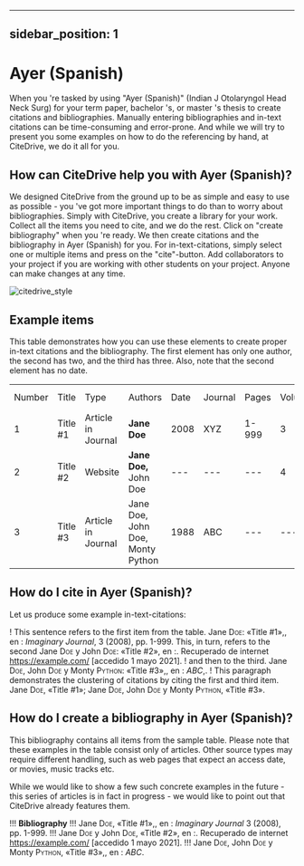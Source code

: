 
---
sidebar_position: 1
---

# Ayer (Spanish)

When you 're tasked by using "Ayer (Spanish)" (Indian J Otolaryngol Head Neck Surg) for your term paper, bachelor 's, or master 's thesis to create citations and bibliographies.
Manually entering bibliographies and in-text citations can be time-consuming and error-prone. And while we will try to present you some examples on how to do the referencing by hand, at CiteDrive, we do it all for you.

<!---
## About  Ayer (Spanish)

* Title: Ayer (Spanish)
* Short Title (Id): Indian J Otolaryngol Head Neck Surg)
* Authors: Ayer (Spanish)
* Download: Ayer (Spanish)
 --->

## How can CiteDrive help you with Ayer (Spanish)?

We designed CiteDrive from the ground up to be as simple and easy to use as possible - you 've got more important things to do than to worry about bibliographies. Simply with CiteDrive, you create a library for your work. Collect all the items you need to cite, and we do the rest. Click on "create bibliography" when you 're ready. We then create citations and the bibliography in Ayer (Spanish) for you. For in-text-citations, simply select one or multiple items and press on the "cite"-button. Add collaborators to your project if you are working with other students on your project. Anyone can make changes at any time.


![citedrive_style](images/ayer-spanish.svg "Choose Ayer (Spanish) in the CiteDrive App")


## Example items

This table demonstrates how you can use these elements to create proper in-text citations and the bibliography. The first element has only one author, the second has two, and the third has three. Also, note that the second element has no date.


<table>
  <tr>
   <td>Number
   </td>
   <td>Title
   </td>
   <td>Type
   </td>
   <td>Authors
   </td>
   <td>Date
   </td>
   <td>Journal
   </td>
   <td>Pages
   </td>
   <td>Volume
   </td>
   <td>Issue
   </td>
   <td>Access Date
   </td>
  </tr>
  <tr>
   <td>1
   </td>
   <td>Title #1
   </td>
   <td>Article in Journal
   </td>
   <td><strong>Jane Doe</strong>
   </td>
   <td>2008
   </td>
   <td>XYZ
   </td>
   <td>1-999
   </td>
   <td>3
   </td>
   <td>2
   </td>
   <td>--
   </td>
  </tr>
  <tr>
   <td>
2
   </td>
   <td>Title #2
   </td>
   <td>Website
   </td>
   <td><strong>Jane Doe, </strong>John Doe
   </td>
   <td>---
   </td>
   <td>---
   </td>
   <td>---
   </td>
   <td>4
   </td>
   <td>---
   </td>
   <td>2020-05-01
   </td>
  </tr>
  <tr>
   <td>3
   </td>
   <td>Title #3
   </td>
   <td>Article in Journal
   </td>
   <td>Jane Doe, John Doe, Monty Python
   </td>
   <td>1988
   </td>
   <td>ABC
   </td>
   <td>---
   </td>
   <td>---
   </td>
   <td>16
   </td>
   <td>---
   </td>
  </tr>
</table>



## How do I cite in  Ayer (Spanish)?

Let us produce some example in-text-citations:

! This sentence refers to the first item from the table. Jane <span style="font-variant:small-caps;">Doe</span>: «Title #1»,, en : <i>Imaginary Journal</i>, 3 (2008), pp. 1-999. This, in turn, refers to the second Jane <span style="font-variant:small-caps;">Doe</span> y John  <span style="font-variant:small-caps;">Doe</span>: «Title #2», en :. Recuperado de internet <https://example.com/> [accedido 1 mayo 2021].
! and then to the third.  Jane <span style="font-variant:small-caps;">Doe</span>, John <span style="font-variant:small-caps;">Doe</span> y Monty <span style="font-variant:small-caps;">Python</span>: «Title #3»,, en : <i>ABC</i>,.
! This paragraph demonstrates the clustering of citations by citing the first and third item. Jane <span style="font-variant:small-caps;">Doe</span>, «Title #1»; Jane <span style="font-variant:small-caps;">Doe</span>, John <span style="font-variant:small-caps;">Doe</span> y Monty <span style="font-variant:small-caps;">Python</span>, «Title #3».



## How do I create a bibliography in Ayer (Spanish)?

This bibliography contains all items from the sample table. Please note that these examples in the table consist only of articles. Other source types may require different handling, such as web pages that expect an access date, or movies, music tracks etc.

While we would like to show a few such concrete examples in the future - this series of articles is in fact in progress - we would like to point out that CiteDrive already features them.


!!! **Bibliography**
!!! Jane <span style="font-variant:small-caps;">Doe</span>, «Title #1»,, en : <i>Imaginary Journal</i> 3 (2008), pp. 1-999.
!!! Jane <span style="font-variant:small-caps;">Doe</span> y John  <span style="font-variant:small-caps;">Doe</span>, «Title #2», en :. Recuperado de internet <https://example.com/> [accedido 1 mayo 2021].
!!! Jane <span style="font-variant:small-caps;">Doe</span>, John <span style="font-variant:small-caps;">Doe</span> y Monty <span style="font-variant:small-caps;">Python</span>, «Title #3»,, en : <i>ABC</i>.


```
        